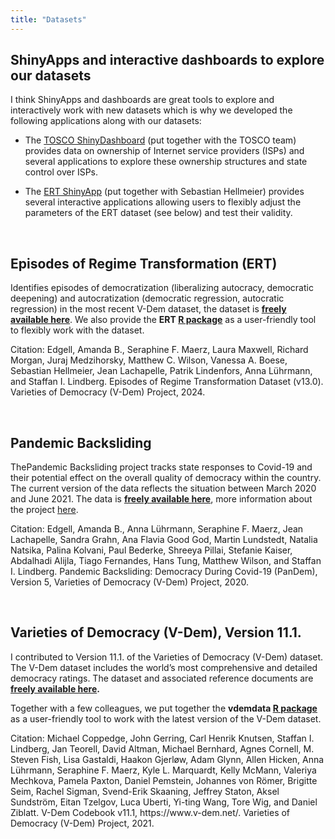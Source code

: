 ```yaml
---
title: "Datasets"
---
```


## ShinyApps and interactive dashboards to explore our datasets

I think ShinyApps and dashboards are great tools to explore and
interactively work with new datasets which is why we developed the
following applications along with our datasets:

-   The [TOSCO ShinyDashboard](https://tosco.shinyapps.io/data/) (put together with the TOSCO team)
    provides data on ownership of Internet service providers (ISPs) and
    several applications to explore these ownership structures and state
    control over ISPs.

-   The [ERT ShinyApp](https://episodes.shinyapps.io/validation/)
    (put together with Sebastian Hellmeier) provides several interactive
    applications allowing users to flexibly adjust the parameters of the ERT
    dataset (see below) and test their validity.

\

## Episodes of Regime Transformation (ERT)

Identifies episodes of democratization (liberalizing autocracy, democratic
deepening) and autocratization (democratic regression, autocratic
regression) in the most recent V-Dem dataset, the dataset is **[freely available here](http://www.github.com/vdeminstitute/ert)**. We also provide the **ERT [R package](http://www.github.com/vdeminstitute/ert)** as a user-friendly tool to flexibly work with the dataset.

Citation: Edgell,
Amanda B., Seraphine F. Maerz, Laura Maxwell, Richard Morgan, Juraj
Medzihorsky, Matthew C. Wilson, Vanessa A. Boese, Sebastian Hellmeier,
Jean Lachapelle, Patrik Lindenfors, Anna Lührmann, and Staffan I.
Lindberg. Episodes of Regime Transformation Dataset (v13.0). Varieties of Democracy (V-Dem) Project, 2024.

\

## Pandemic Backsliding

ThePandemic Backsliding project tracks state responses to Covid-19 and
their potential effect on the overall quality of democracy within the
country. The current version of the data reflects the situation between
March 2020 and June 2021. The data is **[freely available here](https://github.com/vdeminstitute/pandem)**, more information about the project [here](https://www.v-dem.net/pandem.html).

Citation: Edgell,
Amanda B., Anna Lührmann, Seraphine F. Maerz, Jean Lachapelle, Sandra
Grahn, Ana Flavia Good God, Martin Lundstedt, Natalia Natsika, Palina
Kolvani, Paul Bederke, Shreeya Pillai, Stefanie Kaiser, Abdalhadi
Alijla, Tiago Fernandes, Hans Tung, Matthew Wilson, and Staffan I.
Lindberg. Pandemic Backsliding: Democracy During Covid-19 (PanDem), Version 5, Varieties of Democracy (V-Dem) Project, 2020.

\

## Varieties of Democracy (V-Dem), Version 11.1.

I contributed to Version 11.1. of the Varieties of Democracy (V-Dem)
dataset. The V-Dem dataset includes the world's most comprehensive and
detailed democracy ratings. The dataset and associated reference
documents are **[freely available here](https://www.v-dem.net/data/the-v-dem-dataset/).**

Together with a few colleagues, we put together the **vdemdata [R package](https://github.com/vdeminstitute/vdemdata)** as a user-friendly tool to work with the latest version of the V-Dem dataset.

Citation: Michael
Coppedge, John Gerring, Carl Henrik Knutsen, Staffan I. Lindberg, Jan
Teorell, David Altman, Michael Bernhard, Agnes Cornell, M. Steven Fish,
Lisa Gastaldi, Haakon Gjerløw, Adam Glynn, Allen Hicken, Anna Lührmann,
Seraphine F. Maerz, Kyle L. Marquardt, Kelly McMann, Valeriya Mechkova,
Pamela Paxton, Daniel Pemstein, Johannes von Römer, Brigitte Seim,
Rachel Sigman, Svend-Erik Skaaning, Jeffrey Staton, Aksel Sundström,
Eitan Tzelgov, Luca Uberti, Yi-ting Wang, Tore Wig, and Daniel Ziblatt. V-Dem Codebook v11.1, https://www.v-dem.net/. Varieties of Democracy (V-Dem) Project, 2021.
